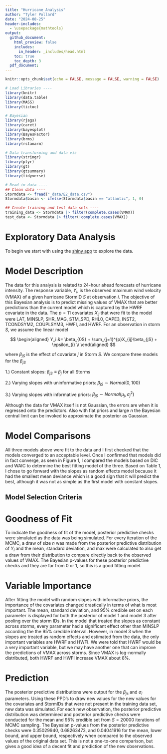 ```yaml
---
title: "Hurricane Analysis"
author: "Tyler Pollard"
date: "2024-08-25"
header-includes:
  - \usepackage{mathtools}
output:  
  github_document:
    html_preview: false
    includes: 
      in_header: _includes/head.html
    toc: true
    toc_depth: 3
  pdf_document:
---
```


```r
knitr::opts_chunk$set(echo = FALSE, message = FALSE, warning = FALSE)
```

```r
# Load Libraries ----
library(knitr)
library(data.table)
library(MASS)
library(tictoc)

# Bayesian
library(rjags)
library(caret)
library(bayesplot)
library(BayesFactor)
library(brms)
library(rstanarm)

# Data transforming and data viz
library(stringr)
library(plyr)
library(gt)
library(gtsummary)
library(tidyverse)
```

```r
# Read in data ----
## Clean data ----
Stormdata <- fread("_data/E2_data.csv")
Stormdata$basin <- ifelse(Stormdata$basin == "atlantic", 1, 0)

## Create training and test data sets ----
training_data <- Stormdata |> filter(complete.cases(VMAX))
test_data <- Stormdata |> filter(!complete.cases(VMAX))
```

# Exploratory Data Analysis

To begin we start with using the [shiny app](https://tylerpollard410.shinyapps.io/Hurricane_EDA/) to explore the data.

# Model Description

The data for this analysis is related to 24-hour ahead forecasts of hurricane intensity. The response variable, $Y_i$, is the observed maximum wind velocity (VMAX) of a given hurricane StormID $S$ at observation $i$. The objective of this Bayesian analysis is to predict missing values of VMAX that are better predictions than the current model which is captured by the HWRF covariate in the data. The $p = 11$ covariates $X_{ij}$ that were fit to the model were LAT, MINSLP, SHR_MAG, STM_SPD, RHL0, CAPE3, INST2, TCONDSYM2, COUPLSYM3, HWFI, and HWRF. For an observation in storm $S$, we assume the linear model

$$
\begin{aligned}
Y_i &= \beta_{0S} + \sum_{j=1}^{p}X_{ij}\beta_{jS} + \epsilon_{i} \\
\end{aligned}
$$

where $\beta_{jS}$ is the effect of covariate $j$ in Storm $S$. We compare three models for the $\beta_{jS}$

  1.) Constant slopes: $\beta_{jS} \equiv \beta_j$ for all Storms
  
  2.) Varying slopes with uninformative priors: $\beta_{jS} \sim Normal(0, 100)$
  
  3.) Varying slopes with informative priors: $\beta_{jS} \sim Normal(\mu_j, \sigma_j^2)$
  
Although the data for VMAX itself is not Gaussian, the errors are when it is regressed onto the predictors. Also with flat priors and large $n$ the Bayesian central limit can be invoked to approximate the posterior as Gaussian.

# Model Comparisons

All three models above were fit to the data and I first checked that the models converged to an acceptable level. Once I confirmed that models did in fact converge, as seen in Figure 1, I compared the models based on DIC and WAIC to determine the best fitting model of the three. Based on Table 1, I chose to go forward with the slopes as random effects model because it had the smallest mean deviance which is a good sign that it will predict the best, although it was not as simple as the first model with constant slopes.

## Model Selection Criteria

# Goodness of Fit

To indicate the goodness of fit of the model, posterior predictive checks were simulated as the data was being simulated. For every iteration of the MCMC, a draw of size $n$ was made from the posterior predictive distribution of $Y_i$ and the mean, standard deviation, and max were calculated to also get a draw from their distribution to compare directly back to the observed values of VMAX. The Bayesian p-values for these posterior predictive checks and they are far from 0 or 1, so this is a good fitting model.

# Variable Importance

After fitting the model with random slopes with informative priors, the importance of the covariates changed drastically in terms of what is most important. The mean, standard deviation, and 95% credible set on each parameter is displayed for both the posterior of model 1 and model 3 after pooling over the storm IDs. In the model that treated the slopes as constant across storms, every parameter had a significant effect other than MINSLP according the the 95\% credible interval. However, in model 3 when the slopes are treated as random effects and estimated from the data, the only important variables are HWRF and HWFI. We were told that HWRF would be a very important variable, but we may have another one that can improve the predictions of VMAX across storms. Since VMAX is log-normally distributed, both HWRF and HWFI increase VMAX about 8\%.

# Prediction

The posterior predictive distributions were output for the $\beta_{js}$ and $\sigma_i$ parameters. Using these PPD's to draw new values for the new values for the covariates and StormIDs that were not present in the training data set, new data was simulated. For each new observation, the posterior predictive distribution was determined and posterior predictive checks were conducted for the mean and 95\% credible set from $S = 20000$ iterations of MCMC sampling. The Bayesian p-values from the posterior predictive checks were 0.35029940, 0.68263473, and 0.04041916 for the mean, lower bound, and upper bound, respectively when compared to the observed values of the original data set. This is not a one-to-one comparison, but gives a good idea of a decent fit and prediction of the new observations.